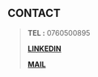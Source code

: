 ## CONTACT
>
> **TEL :** 0760500895
>
> **[LINKEDIN](https://www.linkedin.com/in/charles-mahouve-b50961165/)**
>
> **[MAIL](charles.mahouve@epitech.eu)**